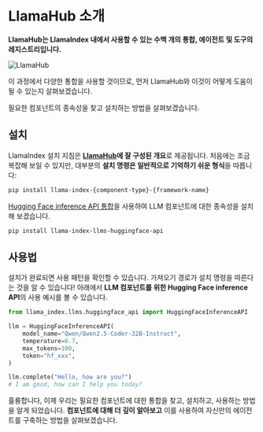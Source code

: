 # LlamaHub 소개

**LlamaHub는 LlamaIndex 내에서 사용할 수 있는 수백 개의 통합, 에이전트 및 도구의 레지스트리입니다.**

![LlamaHub](https://huggingface.co/datasets/agents-course/course-images/resolve/main/en/unit2/llama-index/llama-hub.png)

이 과정에서 다양한 통합을 사용할 것이므로, 먼저 LlamaHub와 이것이 어떻게 도움이 될 수 있는지 살펴보겠습니다.

필요한 컴포넌트의 종속성을 찾고 설치하는 방법을 살펴보겠습니다.

## 설치

LlamaIndex 설치 지침은 **[LlamaHub](https://llamahub.ai/)에 잘 구성된 개요**로 제공됩니다.
처음에는 조금 복잡해 보일 수 있지만, 대부분의 **설치 명령은 일반적으로 기억하기 쉬운 형식**을 따릅니다:

```bash
pip install llama-index-{component-type}-{framework-name}
```

[Hugging Face inference API 통합](https://llamahub.ai/l/llms/llama-index-llms-huggingface-api?from=llms)을 사용하여 LLM 컴포넌트에 대한 종속성을 설치해 보겠습니다.

```bash
pip install llama-index-llms-huggingface-api
```

## 사용법

설치가 완료되면 사용 패턴을 확인할 수 있습니다. 가져오기 경로가 설치 명령을 따른다는 것을 알 수 있습니다!
아래에서 **LLM 컴포넌트를 위한 Hugging Face inference API**의 사용 예시를 볼 수 있습니다.

```python
from llama_index.llms.huggingface_api import HuggingFaceInferenceAPI

llm = HuggingFaceInferenceAPI(
    model_name="Qwen/Qwen2.5-Coder-32B-Instruct",
    temperature=0.7,
    max_tokens=100,
    token="hf_xxx",
)

llm.complete("Hello, how are you?")
# I am good, how can I help you today?
```

훌륭합니다, 이제 우리는 필요한 컴포넌트에 대한 통합을 찾고, 설치하고, 사용하는 방법을 알게 되었습니다.
**컴포넌트에 대해 더 깊이 알아보고** 이를 사용하여 자신만의 에이전트를 구축하는 방법을 살펴보겠습니다. 